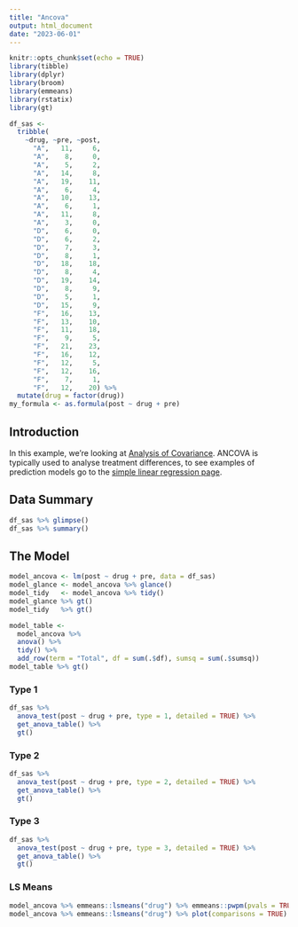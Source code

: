 ```yaml
---
title: "Ancova"
output: html_document
date: "2023-06-01"
---
```


```r
knitr::opts_chunk$set(echo = TRUE)
library(tibble)
library(dplyr)
library(broom)
library(emmeans)
library(rstatix)
library(gt)

df_sas <- 
  tribble(
    ~drug, ~pre, ~post,
      "A",   11,     6,   
      "A",    8,     0,   
      "A",    5,     2,   
      "A",   14,     8,   
      "A",   19,    11,
      "A",    6,     4,   
      "A",   10,    13,   
      "A",    6,     1,   
      "A",   11,     8,   
      "A",    3,     0,
      "D",    6,     0,   
      "D",    6,     2,   
      "D",    7,     3,   
      "D",    8,     1,   
      "D",   18,    18,
      "D",    8,     4,   
      "D",   19,    14,   
      "D",    8,     9,   
      "D",    5,     1,   
      "D",   15,     9,
      "F",   16,    13,   
      "F",   13,    10,   
      "F",   11,    18,   
      "F",    9,     5,   
      "F",   21,    23,
      "F",   16,    12,   
      "F",   12,     5,   
      "F",   12,    16,   
      "F",    7,     1,   
      "F",   12,    20) %>% 
  mutate(drug = factor(drug))
my_formula <- as.formula(post ~ drug + pre)
```

## Introduction

In this example, we're looking at [Analysis of Covariance](https://documentation.sas.com/doc/en/pgmsascdc/9.4_3.4/statug/statug_glm_examples04.htm). ANCOVA is typically used to analyse treatment differences, to see examples of prediction models go to the [simple linear regression page](%22linear-models.qmd%22).

## Data Summary

```r
df_sas %>% glimpse()
df_sas %>% summary()
```

## The Model

```r
model_ancova <- lm(post ~ drug + pre, data = df_sas)
model_glance <- model_ancova %>% glance()
model_tidy   <- model_ancova %>% tidy()
model_glance %>% gt()
model_tidy   %>% gt()
```

```r
model_table <- 
  model_ancova %>% 
  anova() %>% 
  tidy() %>% 
  add_row(term = "Total", df = sum(.$df), sumsq = sum(.$sumsq))
model_table %>% gt()
```

### Type 1

```r
df_sas %>%
  anova_test(post ~ drug + pre, type = 1, detailed = TRUE) %>% 
  get_anova_table() %>%
  gt()
```

### Type 2

```r
df_sas %>% 
  anova_test(post ~ drug + pre, type = 2, detailed = TRUE) %>% 
  get_anova_table() %>% 
  gt()
```

### Type 3

```r
df_sas %>%
  anova_test(post ~ drug + pre, type = 3, detailed = TRUE) %>% 
  get_anova_table() %>% 
  gt()
```

### LS Means

```r
model_ancova %>% emmeans::lsmeans("drug") %>% emmeans::pwpm(pvals = TRUE, means = TRUE) 
model_ancova %>% emmeans::lsmeans("drug") %>% plot(comparisons = TRUE)
```
